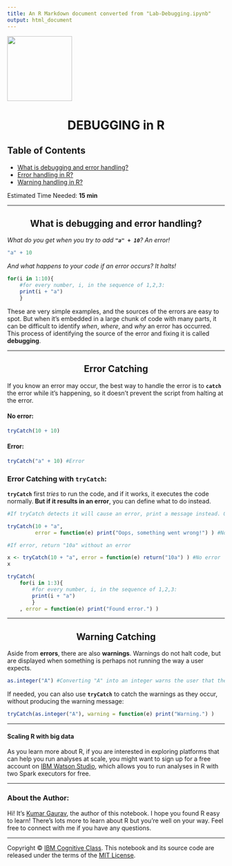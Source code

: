 ```yaml
---
title: An R Markdown document converted from "Lab-Debugging.ipynb"
output: html_document
---
```


<img src="http://cognitiveclass.ai/wp-content/uploads/2017/11/cc-logo-square.png" width="150">

<h1 align="center">DEBUGGING in R</h1> 


## Table of Contents


<ul>
<li><a href="#What-is-debugging-and-error-handling?">What is debugging and error handling?</a></li>
<li><a href="#Error-handling-in-R?">Error handling in R?</a></li>
<li><a href="#Warning-handling-in-R?">Warning handling in R?</a></li>
</ul>
<p></p>
Estimated Time Needed: <strong>15 min</strong>

<hr>

<a id='ref1'></a>
<center><h2>What is debugging and error handling?</h2></center>

*What do you get when you try to add  **`"a" + 10`**? An error!*

```r
"a" + 10
```

*And what happens to your code if an error occurs? It halts!*

```r
for(i in 1:10){
    #for every number, i, in the sequence of 1,2,3:
    print(i + "a")
    }
```

These are very simple examples, and the sources of the errors are easy to spot. But when it's embedded in a large chunk of code with many parts, it can be difficult to identify _when_, _where_, and _why_ an error has occurred. This process of identifying the source of the error and fixing it is called **debugging**.

<hr>

<a id='ref2'></a>
<center><h2>Error Catching</h2></center>

If you know an error may occur, the best way to handle the error is to **`catch`** the error while it's happening, so it doesn't prevent the script from halting at the error.

#### No error:

```r
tryCatch(10 + 10)
```

#### Error:

```r
tryCatch("a" + 10) #Error
```

<h3>Error Catching with `tryCatch`:</h3>

**`tryCatch`** first _tries_ to run the code, and if it works, it executes the code normally. **But if it results in an error**, you can define what to do instead.

```r
#If tryCatch detects it will cause an error, print a message instead. Overall, no error is generated and the code continued to run successfully.

tryCatch(10 + "a", 
         error = function(e) print("Oops, something went wrong!") ) #No error
```

```r
#If error, return "10a" without an error

x <- tryCatch(10 + "a", error = function(e) return("10a") ) #No error
x
```

```r
tryCatch(
    for(i in 1:3){
        #for every number, i, in the sequence of 1,2,3:
        print(i + "a")
        }
    , error = function(e) print("Found error.") )
```

<hr>

<a id='ref3'></a>
<center><h2>Warning Catching</h2></center>

Aside from **errors**, there are also **warnings**. Warnings do not halt code, but are displayed when something is perhaps not running the way a user expects.

```r
as.integer("A") #Converting "A" into an integer warns the user that the value is converted to NA
```

If needed, you can also use **`tryCatch`** to catch the warnings as they occur, without producing the warning message:

```r
tryCatch(as.integer("A"), warning = function(e) print("Warning.") )
```

<hr>
#### Scaling R with big data

As you learn more about R, if you are interested in exploring platforms that can help you run analyses at scale, you might want to sign up for a free account on [IBM Watson Studio](http://cocl.us/dsx_rp0101en), which allows you to run analyses in R with two Spark executors for free.


<hr>

### About the Author:  
Hi! It's [Kumar Gaurav](https://ca.linkedin.com/in/kumar-gaurav-a387a620), the author of this notebook. I hope you found R easy to learn! There's lots more to learn about R but you're well on your way. Feel free to connect with me if you have any questions.

<hr>


Copyright &copy; [IBM Cognitive Class](https://cognitiveclass.ai). This notebook and its source code are released under the terms of the [MIT License](https://cognitiveclass.ai/mit-license/).




